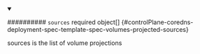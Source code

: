 


<details className="config-field" data-expandable="true" open>
<summary>

########## `sources` <span className="config-field-required" data-required="false">required</span> <span className="config-field-type">object[]</span> <span className="config-field-default"></span> <span className="config-field-enum"></span> {#controlPlane-coredns-deployment-spec-template-spec-volumes-projected-sources}

sources is the list of volume projections

</summary>

<PartialSourcesreference />


</details>
